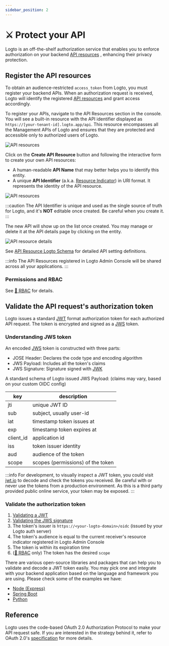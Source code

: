 ```yaml
---
sidebar_position: 2
---
```


# ⚔️ Protect your API

Logto is an off-the-shelf authorization service that enables you to enforce authorization on your backend [API resources](../../references/resources/README.md) , enhancing their privacy protection.

## Register the API resources

To obtain an audience-restricted `access_token` from Logto, you must register your backend APIs. When an authorization request is received, Logto will identify the registered [API resources](../../references/resources/README.md) and grant access accordingly.

To register your APIs, navigate to the API Resources section in the console. You will see a built-in resource with the API identifier displayed as `https://[your-tenant-id].logto.app/api`. This resource encompasses all the Management APIs of Logto and ensures that they are protected and accessible only to authorized users of Logto.

![API resources](./assets/api-resources.png)

Click on the **Create API Resource** button and following the interactive form to create your own API resources:

- A human-readable **API Name** that may better helps you to identify this entity.
- A unique **API Identifier** (a.k.a. [Resource Indicator](../../references/resources/README.md#resource-indicator)) in URI format. It represents the identity of the API resource.

![API resources](./assets/create-api-resource.png)

:::caution
The API Identifier is unique and used as the single source of truth for Logto, and it's **NOT** editable once created. Be careful when you create it.
:::

The new API will show up on the list once created. You may manage or delete it at the API details page by clicking on the entity.

![API resource details](./assets/api-resource-details.png)

See [API Resource Logto Schema](../../references/resources/README.md#logto-api-resource-schema) for detailed API setting definitions.

:::info
The API Resources registered in Logto Admin Console will be shared across all your applications.
:::

### Permissions and RBAC

See [🔐 RBAC](/docs/recipes/rbac) for details.

## Validate the API request's authorization token

Logto issues a standard [JWT](https://datatracker.ietf.org/doc/html/rfc7519) format authorization token for each authorized API request. The token is encrypted and signed as a [JWS](https://datatracker.ietf.org/doc/html/rfc7515) token.

### Understanding JWS token

An encoded [JWS](https://datatracker.ietf.org/doc/html/rfc7515) token is constructed with three parts:

- JOSE Header: Declares the code type and encoding algorithm
- JWS Payload: Includes all the token's claims
- JWS Signature: Signature signed with [JWK](https://datatracker.ietf.org/doc/html/rfc7517)

A standard schema of Logto issued JWS Payload: (claims may vary, based on your custom OIDC config)

| key       | description                       |
| --------- | --------------------------------- |
| jti       | unique JWT ID                     |
| sub       | subject, usually user-id          |
| iat       | timestamp token issues at         |
| exp       | timestamp token expires at        |
| client_id | application id                    |
| iss       | token issuer identity             |
| aud       | audience of the token             |
| scope     | scopes (permissions) of the token |

:::info
For development, to visually inspect a JWT token, you could visit [jwt.io](https://jwt.io/) to decode and check the tokens you received. Be careful with or never use the tokens from a production environment. As this is a third party provided public online service, your token may be exposed.
:::

### Validate the authorization token

1. [Validating a JWT](https://datatracker.ietf.org/doc/html/rfc7519#section-7.2)
2. [Validating the JWS signature](https://datatracker.ietf.org/doc/html/rfc7515#section-5.2)
3. The token's issuer is `https://<your-logto-domain>/oidc` (issued by your Logto auth server)
4. The token's audience is equal to the current receiver's resource indicator registered in Logto Admin Console
5. The token is within its expiration time
6. ([🔐 RBAC](/docs/recipes/rbac/) only) The token has the desired `scope`

There are various open-source libraries and packages that can help you to validate and decode a JWT token easily. You may pick one and integrate with your backend application based on the language and framework you are using. Please check some of the examples we have:

- [Node (Express)](./node)
- [Spring Boot](./spring-boot)
- [Python](./python)

## Reference

Logto uses the code-based OAuth 2.0 Authorization Protocol to make your API request safe. If you are interested in the strategy behind it, refer to OAuth 2.0's [specification](https://datatracker.ietf.org/doc/html/rfc6749#section-1.3.1) for more details.
